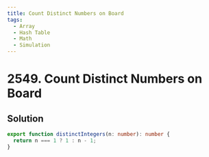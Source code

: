 ```yaml
---
title: Count Distinct Numbers on Board
tags:
  - Array
  - Hash Table
  - Math
  - Simulation
---
```


# 2549. Count Distinct Numbers on Board

<Badges>
  <LevelBadge level="easy" />
  <TopicBadge name="Array" slug="array" />
  <TopicBadge name="Hash Table" slug="hash-table" />
  <TopicBadge name="Math" slug="math" />
  <TopicBadge name="Simulation" slug="simulation" />
</Badges>

## Solution

```typescript filename="solution.ts" copy
export function distinctIntegers(n: number): number {
  return n === 1 ? 1 : n - 1;
}
```

<ProblemLink
  codingSite="leetcode"
  href="https://leetcode.com/problems/count-distinct-numbers-on-board"
  title="Count Distinct Numbers on Board"
/>
